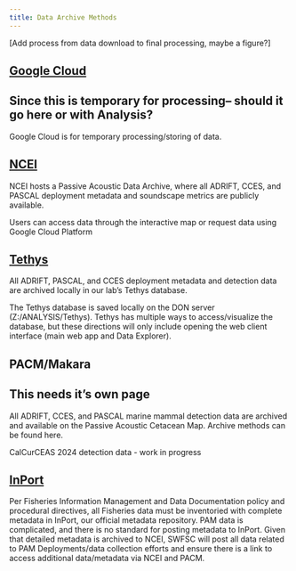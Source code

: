 ```yaml
---
title: Data Archive Methods
---
```


[Add process from data download to final processing, maybe a figure?]

## [Google Cloud](https://sael-swfsc.github.io/SAEL-lab-manual/content/Data-Archive-GCP.html)
::: callout-important
## Since this is temporary for processing-- should it go here or with Analysis?
:::
Google Cloud is for temporary processing/storing of data.



## [NCEI](https://sael-swfsc.github.io/SAEL-lab-manual/content/Data-Archive-NCEI.html)
NCEI hosts a Passive Acoustic Data Archive, where all ADRIFT, CCES, and PASCAL deployment metadata and soundscape metrics are publicly available.

Users can access data through the interactive map or request data using Google Cloud Platform

## [Tethys](https://sael-swfsc.github.io/SAEL-lab-manual/content/Data-Archive-Tethys.html)
All ADRIFT, PASCAL, and CCES deployment metadata and detection data are archived locally in our lab’s Tethys database.

The Tethys database is saved locally on the DON server (Z:/ANALYSIS/Tethys). Tethys has multiple ways to access/visualize the database, but these directions will only include opening the web client interface (main web app and Data Explorer).

## PACM/Makara
::: callout-important
## This needs it's own page
:::
All ADRIFT, CCES, and PASCAL marine mammal detection data are archived and available on the Passive Acoustic Cetacean Map. Archive methods can be found here.

CalCurCEAS 2024 detection data - work in progress


## [InPort](https://sael-swfsc.github.io/SAEL-lab-manual/content/Data-Archive-InPort.html)
Per Fisheries Information Management and Data Documentation policy and procedural directives, all Fisheries data must be inventoried with complete metadata in InPort, our official metadata repository. PAM data is complicated, and there is no standard for posting metadata to InPort. Given that detailed metadata is archived to NCEI, SWFSC will post all data related to PAM Deployments/data collection efforts and ensure there is a link to access additional data/metadata via NCEI and PACM.